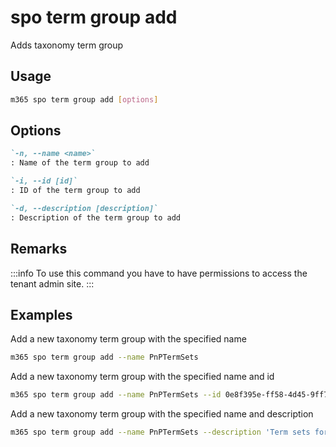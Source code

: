 
# spo term group add

Adds taxonomy term group

## Usage

```sh
m365 spo term group add [options]
```

## Options

```md defintion-list
`-n, --name <name>`
: Name of the term group to add

`-i, --id [id]`
: ID of the term group to add

`-d, --description [description]`
: Description of the term group to add
```

<Global />

## Remarks

:::info
To use this command you have to have permissions to access the tenant admin site.
:::

## Examples

Add a new taxonomy term group with the specified name

```sh
m365 spo term group add --name PnPTermSets
```

Add a new taxonomy term group with the specified name and id

```sh
m365 spo term group add --name PnPTermSets --id 0e8f395e-ff58-4d45-9ff7-e331ab728beb
```

Add a new taxonomy term group with the specified name and description

```sh
m365 spo term group add --name PnPTermSets --description 'Term sets for PnP'
```
